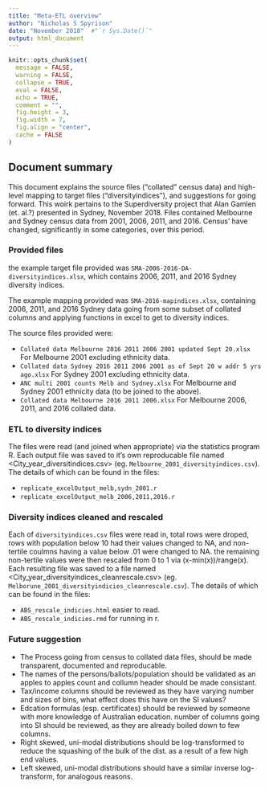 ```yaml
---
title: "Meta-ETL overview"
author: "Nicholas S Spyrison"
date: "November 2018"  #"`r Sys.Date()`"
output: html_document
---
```


```r
knitr::opts_chunk$set(
  message = FALSE,
  warning = FALSE,
  collapse = TRUE,
  eval = FALSE,
  echo = TRUE,
  comment = "",
  fig.height = 3,
  fig.width = 7,
  fig.align = "center",
  cache = FALSE
)
```

## Document summary

This document explains the source files ("collated" census data) and high-level mapping to target files ("diversityindices"), and suggestions for going forward. This woirk pertains to the Superdiversity project that Alan Gamlen (et. al.?) presented in Sydney, November 2018. Files contained Melbourne and Sydney census data from 2001, 2006, 2011, and 2016. Census' have changed, significantly in some categories, over this period.

### Provided files

the example target file provided was `SMA-2006-2016-DA-diversityindices.xlsx`, which contains 2006, 2011, and 2016 Sydney diversity indices. 

The example mapping provided was `SMA-2016-mapindices.xlsx`, containing 2006, 2011, and 2016 Sydney data going from some subset of collated columns and applying functions in excel to get to diversity indices. 

The source files provided were:

* `Collated data Melbourne 2016 2011 2006 2001 updated Sept 20.xlsx` For Melbourne 2001 excluding ethnicity data.
* `Collated data Sydney 2016 2011 2006 2001 as of Sept 20 w addr 5 yrs ago.xlsx` For Sydney 2001 excluding ethnicity data.
* `ANC multi 2001 counts Melb and Sydney.xlsx` For Melbourne and Sydney 2001 ethnicity data (to be joined to the above).
* `Collated data Melbourne 2016 2011 2006.xlsx` For Melbourne 2006, 2011, and 2016 collated data.

### ETL to diversity indices

The files were read (and joined when appropriate) via the statistics program R. Each output file was saved to it's own reproducable file named <City_year_diversitindices.csv> (eg. `Melbourne_2001_diversityindices.csv`). The details of which can be found in the files:

* `replicate_excelOutput_melb,sydn_2001.r`
* `replicate_excelOutput_melb_2006,2011,2016.r`

### Diversity indices cleaned and rescaled

Each of `diversityindices.csv` files were read in, total rows were droped, rows with population below 10 had their values changed to NA, and non-tertile coulmns having a value below .01 were changed to NA. the remaining non-tertile values were then rescaled from 0 to 1 via (x-min(x))/range(x). Each resulting file was saved to a file named <City_year_diversityindices_cleanrescale.csv> (eg. `Melborune_2001_diversityindicies_cleanrescale.csv`). The details of which can be found in the files:

* `ABS_rescale_indicies.html` easier to read.
* `ABS_rescale_indicies.rmd` for running in r.

### Future suggestion

* The Process going from census to collated data files, should be made transparent, documented and reproducable.
* The names of the persons/ballots/population should be validated as an apples to apples count and collumn header should be made consistant.
* Tax/income columns should be reviewed as they have varying number and sizes of bins, what effect does this have on the SI values?
* Edcation formulas (esp. certificates) should be reviewed by someone with more knowledge of Australian education. number of columns going into SI should be reviewed, as they are already boiled down to few columns.
* Right skewed, uni-modal distributions should be log-transformed to reduce the squashing of the bulk of the dist. as a result of a few high end values.
* Left skewed, uni-modal distributions should have a similar inverse log-transform, for analogous reasons.